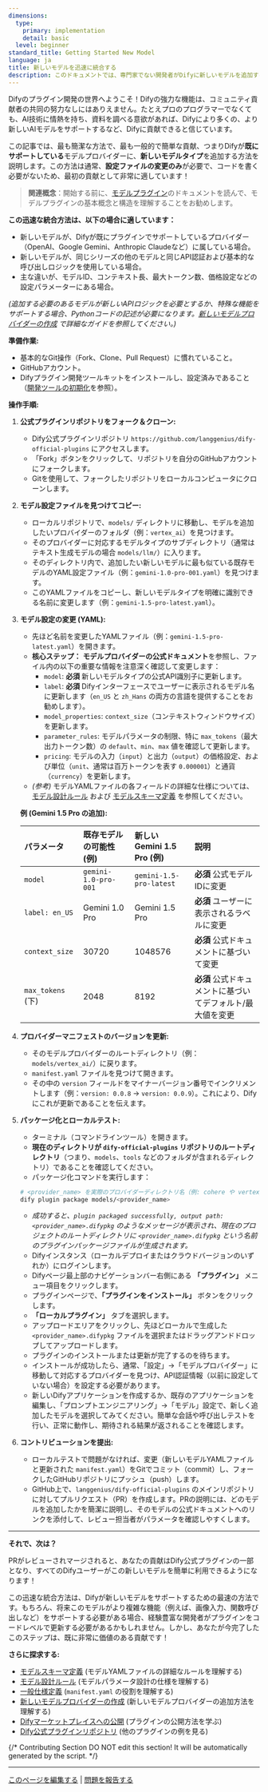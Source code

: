 ```yaml
---
dimensions:
  type:
    primary: implementation
    detail: basic
  level: beginner
standard_title: Getting Started New Model
language: ja
title: 新しいモデルを迅速に統合する
description: このドキュメントでは、専門家でない開発者がDifyに新しいモデルを追加する方法を説明します。既存のモデルプロバイダーに設定ファイルを変更することで新しいモデルタイプを追加することに焦点を当てています。リポジトリのフォーク、モデル設定のコピーと変更、プロバイダーバージョンの更新、ローカルテスト、およびコントリビューションの提出までの完全なプロセスを含みます。
---
```


Difyのプラグイン開発の世界へようこそ！Difyの強力な機能は、コミュニティ貢献者の共同の努力なしにはありえません。たとえプロのプログラマーでなくても、AI技術に情熱を持ち、資料を調べる意欲があれば、Difyにより多くの、より新しいAIモデルをサポートするなど、Difyに貢献できると信じています。

この記事では、最も簡潔な方法で、最も一般的で簡単な貢献、つまりDifyが**既にサポートしている**モデルプロバイダーに、**新しいモデルタイプ**を追加する方法を説明します。この方法は通常、**設定ファイルの変更のみ**が必要で、コードを書く必要がないため、最初の貢献として非常に適しています！

> **関連概念**：開始する前に、[モデルプラグイン](/plugin-dev-ja/0131-model-plugin-introduction.ja)のドキュメントを読んで、モデルプラグインの基本概念と構造を理解することをお勧めします。

**この迅速な統合方法は、以下の場合に適しています：**

- 新しいモデルが、Difyが既にプラグインでサポートしているプロバイダー（OpenAI、Google Gemini、Anthropic Claudeなど）に属している場合。
- 新しいモデルが、同じシリーズの他のモデルと同じAPI認証および基本的な呼び出しロジックを使用している場合。
- 主な違いが、モデルID、コンテキスト長、最大トークン数、価格設定などの設定パラメーターにある場合。

_(追加する必要のあるモデルが新しいAPIロジックを必要とするか、特殊な機能をサポートする場合、Pythonコードの記述が必要になります。[新しいモデルプロバイダーの作成](/plugin-dev-ja/0222-creating-new-model-provider) で詳細なガイドを参照してください。)_

**準備作業:**

- 基本的なGit操作（Fork、Clone、Pull Request）に慣れていること。
- GitHubアカウント。
- Difyプラグイン開発ツールキットをインストールし、設定済みであること（[開発ツールの初期化](/plugin-dev-ja/0221-initialize-development-tools)を参照）。

**操作手順:**

1.  **公式プラグインリポジトリをフォーク＆クローン:**

    - Dify公式プラグインリポジトリ `https://github.com/langgenius/dify-official-plugins` にアクセスします。
    - 「Fork」ボタンをクリックして、リポジトリを自分のGitHubアカウントにフォークします。
    - Gitを使用して、フォークしたリポジトリをローカルコンピュータにクローンします。

2.  **モデル設定ファイルを見つけてコピー:**

    - ローカルリポジトリで、`models/` ディレクトリに移動し、モデルを追加したいプロバイダーのフォルダ（例：`vertex_ai`）を見つけます。
    - そのプロバイダーに対応するモデルタイプのサブディレクトリ（通常はテキスト生成モデルの場合 `models/llm/`）に入ります。
    - そのディレクトリ内で、追加したい新しいモデルに最も似ている既存モデルのYAML設定ファイル（例：`gemini-1.0-pro-001.yaml`）を見つけます。
    - このYAMLファイルをコピーし、新しいモデルタイプを明確に識別できる名前に変更します（例：`gemini-1.5-pro-latest.yaml`）。

3.  **モデル設定の変更 (YAML):**

    - 先ほど名前を変更したYAMLファイル（例：`gemini-1.5-pro-latest.yaml`）を開きます。
    - **核心ステップ：** **モデルプロバイダーの公式ドキュメント**を参照し、ファイル内の以下の重要な情報を注意深く確認して変更します：
        - `model`: **必須** 新しいモデルタイプの公式API識別子に更新します。
        - `label`: **必須** Difyインターフェースでユーザーに表示されるモデル名に更新します（`en_US` と `zh_Hans` の両方の言語を提供することをお勧めします）。
        - `model_properties`: `context_size`（コンテキストウィンドウサイズ）を更新します。
        - `parameter_rules`: モデルパラメータの制限、特に `max_tokens`（最大出力トークン数）の `default`、`min`、`max` 値を確認して更新します。
        - `pricing`: モデルの入力（`input`）と出力（`output`）の価格設定、および単位（`unit`、通常は百万トークンを表す `0.000001`）と通貨（`currency`）を更新します。
    - _(参考)_ モデルYAMLファイルの各フィールドの詳細な仕様については、[モデル設計ルール](/plugin-dev-ja/0411-model-designing-rules) および [モデルスキーマ定義](/plugin-dev-ja/0412-model-schema) を参照してください。

    **例 (Gemini 1.5 Pro の追加):**

    | パラメータ        | 既存モデルの可能性 (例) | 新しい Gemini 1.5 Pro (例) | 説明                                           |
    | :---------------- | :------------------- | :----------------------- | :--------------------------------------------- |
    | `model`           | `gemini-1.0-pro-001` | `gemini-1.5-pro-latest`  | **必須** 公式モデルIDに変更                  |
    | `label: en_US`    | Gemini 1.0 Pro       | Gemini 1.5 Pro           | **必須** ユーザーに表示されるラベルに変更            |
    | `context_size`    | 30720                | 1048576                  | **必須** 公式ドキュメントに基づいて変更            |
    | `max_tokens` (下) | 2048                 | 8192                     | **必須** 公式ドキュメントに基づいてデフォルト/最大値を変更 |

4.  **プロバイダーマニフェストのバージョンを更新:**

    - そのモデルプロバイダーのルートディレクトリ（例：`models/vertex_ai/`）に戻ります。
    - `manifest.yaml` ファイルを見つけて開きます。
    - その中の `version` フィールドをマイナーバージョン番号でインクリメントします（例：`version: 0.0.8` -> `version: 0.0.9`）。これにより、Difyにこれが更新であることを伝えます。

5.  **パッケージ化とローカルテスト:**

    - ターミナル（コマンドラインツール）を開きます。
    - **現在のディレクトリが `dify-official-plugins` リポジトリのルートディレクトリ**（つまり、`models`、`tools` などのフォルダが含まれるディレクトリ）であることを確認してください。
    - パッケージ化コマンドを実行します：

    ```bash
    # <provider_name> を実際のプロバイダーディレクトリ名（例: cohere や vertex_ai）に置き換えます
    dify plugin package models/<provider_name>
    ```

    - _成功すると、`plugin packaged successfully, output path: <provider_name>.difypkg` のようなメッセージが表示され、現在のプロジェクトのルートディレクトリに `<provider_name>.difypkg` という名前のプラグインパッケージファイルが生成されます。_
    - Difyインスタンス（ローカルデプロイまたはクラウドバージョンのいずれか）にログインします。
    - Difyページ最上部のナビゲーションバー右側にある **「プラグイン」** メニュー項目をクリックします。
    - プラグインページで、**「プラグインをインストール」** ボタンをクリックします。
    - **「ローカルプラグイン」** タブを選択します。
    - アップロードエリアをクリックし、先ほどローカルで生成した `<provider_name>.difypkg` ファイルを選択またはドラッグアンドドロップしてアップロードします。
    - プラグインのインストールまたは更新が完了するのを待ちます。
    - インストールが成功したら、通常、「設定」->「モデルプロバイダー」に移動して対応するプロバイダーを見つけ、API認証情報（以前に設定していない場合）を設定する必要があります。
    - 新しいDifyアプリケーションを作成するか、既存のアプリケーションを編集し、「プロンプトエンジニアリング」->「モデル」設定で、新しく追加したモデルを選択してみてください。簡単な会話や呼び出しテストを行い、正常に動作し、期待される結果が返されることを確認します。

6.  **コントリビューションを提出:**
    - ローカルテストで問題がなければ、変更（新しいモデルYAMLファイルと更新された `manifest.yaml`）をGitでコミット（commit）し、フォークしたGitHubリポジトリにプッシュ（push）します。
    - GitHub上で、`langgenius/dify-official-plugins` のメインリポジトリに対してプルリクエスト（PR）を作成します。PRの説明には、どのモデルを追加したかを簡潔に説明し、そのモデルの公式ドキュメントへのリンクを添付して、レビュー担当者がパラメータを確認しやすくします。

---

**それで、次は？**

PRがレビューされマージされると、あなたの貢献はDify公式プラグインの一部となり、すべてのDifyユーザーがこの新しいモデルを簡単に利用できるようになります！

この迅速な統合方法は、Difyが新しいモデルをサポートするための最速の方法です。もちろん、将来このモデルがより複雑な機能（例えば、画像入力、関数呼び出しなど）をサポートする必要がある場合、経験豊富な開発者がプラグインをコードレベルで更新する必要があるかもしれません。しかし、あなたが今完了したこのステップは、既に非常に価値のある貢献です！

**さらに探求する:**

- [モデルスキーマ定義](/plugin-dev-ja/0412-model-schema) (モデルYAMLファイルの詳細なルールを理解する)
- [モデル設計ルール](/plugin-dev-ja/0411-model-designing-rules) (モデルパラメータ設計の仕様を理解する)
- [一般仕様定義](/plugin-dev-ja/0411-general-specifications) (`manifest.yaml` の役割を理解する)
- [新しいモデルプロバイダーの作成](/plugin-dev-ja/0222-creating-new-model-provider) (新しいモデルプロバイダーの追加方法を理解する)
- [Difyマーケットプレイスへの公開](/plugin-dev-ja/0322-release-to-dify-marketplace) (プラグインの公開方法を学ぶ)
- [Dify公式プラグインリポジトリ](https://github.com/langgenius/dify-official-plugins) (他のプラグインの例を見る)

{/*
Contributing Section
DO NOT edit this section!
It will be automatically generated by the script.
*/}

---

[このページを編集する](https://github.com/langgenius/dify-docs/edit/main/plugin-dev-ja/0211-getting-started-new-model.mdx) | [問題を報告する](https://github.com/langgenius/dify-docs/issues/new?title=ドキュメントの問題%3A%20getting-started-new-mo&body=%23%23%20問題の説明%0A%3C%21--%20発見した問題について簡単に説明してください%20--%3E%0A%0A%23%23%20ページリンク%0Ahttps%3A%2F%2Fgithub.com%2Flanggenius%2Fdify-docs%2Fblob%2Fmain%2Fplugin-dev-ja%2F0211-getting-started-new-model.mdx%0A%0A%23%23%20提案される変更%0A%3C%21--%20特定の変更案がある場合は、ここで説明してください%20--%3E%0A%0A%3C%21--%20ドキュメントの品質向上にご協力いただきありがとうございます！%20--%3E)

